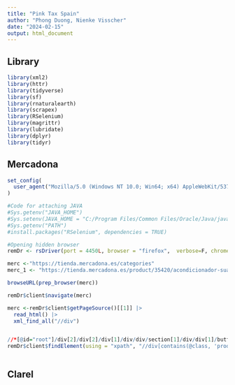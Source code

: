 ```yaml
---
title: "Pink Tax Spain"
author: "Phong Duong, Nienke Visscher"
date: "2024-02-15"
output: html_document
---
```


## Library

```r
library(xml2)
library(httr)
library(tidyverse)
library(sf)
library(rnaturalearth)
library(scrapex)
library(RSelenium)
library(magrittr)
library(lubridate)
library(dplyr)
library(tidyr)


```

## Mercadona

```r
set_config(
  user_agent("Mozilla/5.0 (Windows NT 10.0; Win64; x64) AppleWebKit/537.36 (KHTML, like Gecko) Chrome/121.0.0.0 Safari/537.36; Nienke Visscher / nienvis@gmail.com")
)

#Code for attaching JAVA
#Sys.getenv("JAVA_HOME")
#Sys.setenv(JAVA_HOME = "C:/Program Files/Common Files/Oracle/Java/javapath/java.exe")
#Sys.getenv("PATH")
#install.packages("RSelenium", dependencies = TRUE)

#Opening hidden browser
remDr <- rsDriver(port = 4450L, browser = "firefox",  verbose=F, chromever = NULL)

merc <-"https://tienda.mercadona.es/categories"
merc_1 <- "https://tienda.mercadona.es/product/35420/acondicionador-suavidad-brillo-deliplus-tipo-cabello-con-queratina-botella"

browseURL(prep_browser(merc))

remDr$client$navigate(merc)

merc <-remDr$client$getPageSource()[[1]] |> 
  read_html() |> 
  xml_find_all("//div")


//*[@id="root"]/div[2]/div[2]/div[1]/div/div/section[1]/div/div[1]/button/div[2]
remDr$client$findElement(using = "xpath", "//div[contains(@class, 'product-cell')]")  



```

## Clarel

```r

```
